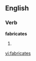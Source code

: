 ==English==

===Verb===
'''fabricates'''

# {{third-person singular of|[[fabricate]]}}

[[vi:fabricates]]
